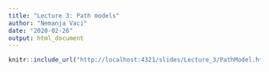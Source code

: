 ```yaml
---
title: "Lecture 3: Path models"
author: "Nemanja Vaci"
date: "2020-02-26"
output: html_document
---
```


```r
knitr::include_url("http://localhost:4321/slides/Lecture_3/PathModel.html#1")
```
